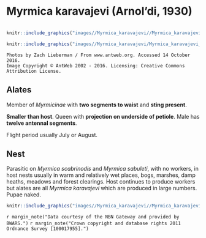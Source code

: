 # **Myrmica karavajevi** (Arnol'di, 1930)

```marginfigure
```

```r
knitr::include_graphics("images//Myrmica_karavajevi//Myrmica_karavajevi_head.jpg")
```

```r
knitr::include_graphics("images//Myrmica_karavajevi/Myrmica_karavajevi_side.jpg")
```

```block
Photos by Zach Lieberman / From www.antweb.org. Accessed 14 October 2016.
Image Copyright © AntWeb 2002 - 2016. Licensing: Creative Commons Attribution License.
```

## Alates
Member of *Myrmicinae* with **two segments to waist** and **sting present**.

**Smaller than host**. Queen with **projection on underside of petiole**. Male has **twelve antennal segments**.

Flight period usually July or August.

## Nest
Parasitic on *Myrmica scabrinodis* and *Myrmica sabuleti*, with no workers, in host nests usually in warm and relatively wet places, bogs, marshes, damp heaths, meadows and forest clearings. Host continues to produce workers but alates are all *Myrmica karavajevi* which are produced in large numbers. Pupae naked.

```r
knitr::include_graphics("images//Myrmica_karavajevi//Myrmica_karavajevi_map.png")
```
`r margin_note("Data courtesy of the NBN Gateway and provided by BWARS.")`
`r margin_note("Crown copyright and database rights 2011 Ordnance Survey [100017955].")`

\pagebreak